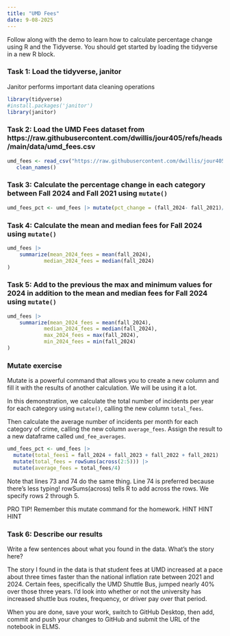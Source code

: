 ```yaml
---
title: "UMD Fees"
date: 9-08-2025
---
```


Follow along with the demo to learn how to calculate percentage change using R and the Tidyverse. You should get started by loading the tidyverse in a new R block.


### Task 1: Load the tidyverse, janitor
Janitor performs important data cleaning operations

```r
library(tidyverse)
#install.packages('janitor')
library(janitor)
```




### Task 2: Load the UMD Fees dataset from https://raw.githubusercontent.com/dwillis/jour405/refs/heads/main/data/umd_fees.csv

```r
umd_fees <- read_csv("https://raw.githubusercontent.com/dwillis/jour405/refs/heads/main/data/umd_fees.csv") |> 
   clean_names()
```

### Task 3: Calculate the percentage change in each category between Fall 2024 and Fall 2021 using `mutate()`

```r
umd_fees_pct <- umd_fees |> mutate(pct_change = (fall_2024- fall_2021)/fall_2021 * 100)
```


### Task 4: Calculate the mean and median fees for Fall 2024 using `mutate()`

```r

umd_fees |> 
    summarize(mean_2024_fees = mean(fall_2024),
            median_2024_fees = median(fall_2024)
)


```

### Task 5: Add to the previous the max and minimum values for 2024 in addition to the mean and median fees for Fall 2024 using `mutate()`

```r

umd_fees |> 
    summarize(mean_2024_fees = mean(fall_2024),
            median_2024_fees = median(fall_2024),
            max_2024_fees = max(fall_2024),
            min_2024_fees = min(fall_2024)
)


```

### Mutate exercise

Mutate is a powerful command that allows you to create a new column and fill it with the results of another calculation. We will be using it a lot.

In this demonstration, we calculate the total number of incidents per year for each category using `mutate()`, calling the new column `total_fees`. 

Then calculate the average number of incidents per month for each category of crime, calling the new column `average_fees`. Assign the result to a new dataframe called `umd_fee_averages`.


```r

umd_fees_pct <- umd_fees |> 
  mutate(total_fees1 = fall_2024 + fall_2023 + fall_2022 + fall_2021) |> 
  mutate(total_fees = rowSums(across(2:5))) |> 
  mutate(average_fees = total_fees/4)

```

Note that lines 73 and 74 do the same thing. 
Line 74 is preferred because there's less typing! rowSums(across) tells R to add across the rows. We specify rows 2 through 5.


PRO TIP! Remember this mutate command for the homework.
HINT HINT HINT

### Task 6: Describe our results

Write a few sentences about what you found in the data. What's the story here?

The story I found in the data is that student fees at UMD increased at a pace about three times faster than the national inflation rate between 2021 and 2024. Certain fees, specifically the UMD Shuttle Bus, jumped nearly 40% over those three years. I'd look into whether or not the university has increased shuttle bus routes, frequency, or driver pay over that period. 



When you are done, save your work, switch to GitHub Desktop, then add, commit and push your changes to GitHub and submit the URL of the notebook in ELMS.
